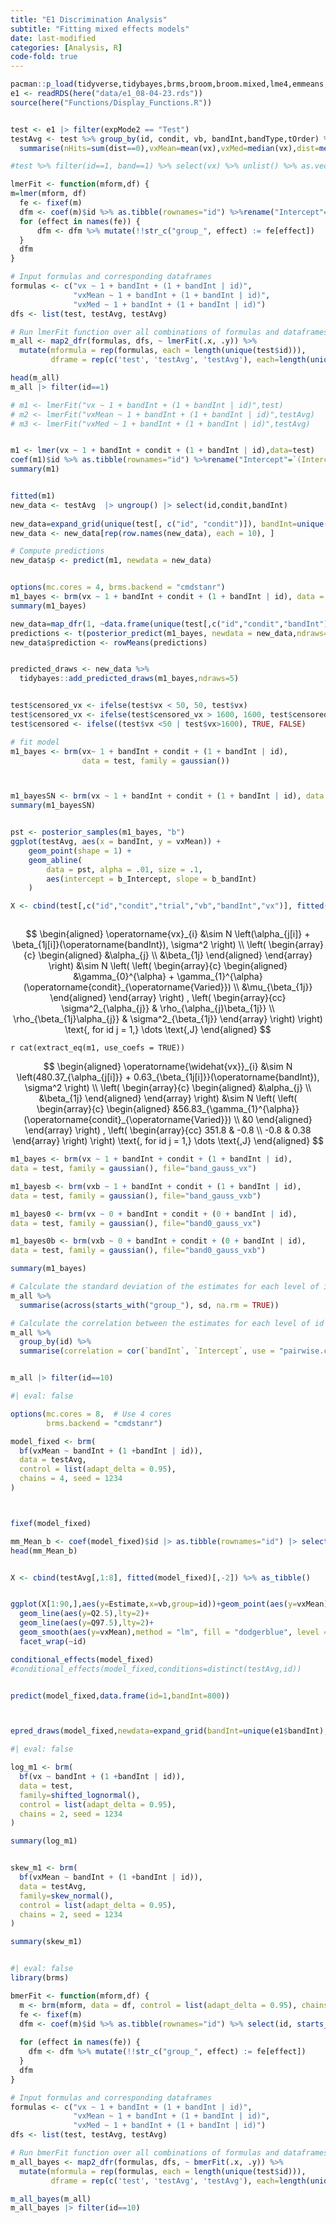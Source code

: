```yaml
---
title: "E1 Discrimination Analysis"
subtitle: "Fitting mixed effects models"
date: last-modified
categories: [Analysis, R]
code-fold: true
---
```


```r
pacman::p_load(tidyverse,tidybayes,brms,broom,broom.mixed,lme4,emmeans,here,knitr,kableExtra,gt,gghalves,patchwork,ggforce,ggdist)
e1 <- readRDS(here("data/e1_08-04-23.rds"))
source(here("Functions/Display_Functions.R"))


test <- e1 |> filter(expMode2 == "Test") 
testAvg <- test %>% group_by(id, condit, vb, bandInt,bandType,tOrder) %>%
  summarise(nHits=sum(dist==0),vxMean=mean(vx),vxMed=median(vx),dist=mean(dist),sdist=mean(sdist),n=n(),Percent_Hit=nHits/n)

#test %>% filter(id==1, band==1) %>% select(vx) %>% unlist() %>% as.vector()

```

```r

lmerFit <- function(mform,df) {
m=lmer(mform, df)
  fe <- fixef(m)
  dfm <- coef(m)$id %>% as.tibble(rownames="id") %>%rename("Intercept"=`(Intercept)`)
  for (effect in names(fe)) {
      dfm <- dfm %>% mutate(!!str_c("group_", effect) := fe[effect])
  }
  dfm
}

# Input formulas and corresponding dataframes
formulas <- c("vx ~ 1 + bandInt + (1 + bandInt | id)", 
              "vxMean ~ 1 + bandInt + (1 + bandInt | id)", 
              "vxMed ~ 1 + bandInt + (1 + bandInt | id)")
dfs <- list(test, testAvg, testAvg)

# Run lmerFit function over all combinations of formulas and dataframes
m_all <- map2_dfr(formulas, dfs, ~ lmerFit(.x, .y)) %>%
  mutate(mformula = rep(formulas, each = length(unique(test$id))), 
         dframe = rep(c('test', 'testAvg', 'testAvg'), each=length(unique(test$id))))

head(m_all)
m_all |> filter(id==1)

# m1 <- lmerFit("vx ~ 1 + bandInt + (1 + bandInt | id)",test)
# m2 <- lmerFit("vxMean ~ 1 + bandInt + (1 + bandInt | id)",testAvg)
# m3 <- lmerFit("vxMed ~ 1 + bandInt + (1 + bandInt | id)",testAvg)


m1 <- lmer(vx ~ 1 + bandInt + condit + (1 + bandInt | id),data=test)
coef(m1)$id %>% as.tibble(rownames="id") %>%rename("Intercept"=`(Intercept)`)
summary(m1)


fitted(m1)
new_data <- testAvg  |> ungroup() |> select(id,condit,bandInt) 
  
new_data=expand_grid(unique(test[, c("id", "condit")]), bandInt=unique(test$bandInt))
new_data <- new_data[rep(row.names(new_data), each = 10), ]

# Compute predictions
new_data$p <- predict(m1, newdata = new_data)


options(mc.cores = 4, brms.backend = "cmdstanr")
m1_bayes <- brm(vx ~ 1 + bandInt + condit + (1 + bandInt | id), data = test, family = gaussian())
summary(m1_bayes)

new_data=map_dfr(1, ~data.frame(unique(test[,c("id","condit","bandInt")]))) |> dplyr::arrange(id,bandInt)
predictions <- t(posterior_predict(m1_bayes, newdata = new_data,ndraws=10))
new_data$prediction <- rowMeans(predictions)


predicted_draws <- new_data %>%
  tidybayes::add_predicted_draws(m1_bayes,ndraws=5)


test$censored_vx <- ifelse(test$vx < 50, 50, test$vx)
test$censored_vx <- ifelse(test$censored_vx > 1600, 1600, test$censored_vx)
test$censored <- ifelse((test$vx <50 | test$vx>1600), TRUE, FALSE)

# fit model
m1_bayes <- brm(vx~ 1 + bandInt + condit + (1 + bandInt | id), 
                data = test, family = gaussian())



m1_bayesSN <- brm(vx ~ 1 + bandInt + condit + (1 + bandInt | id), data = test, family = skew_normal(),chains = 4)
summary(m1_bayesSN)


pst <- posterior_samples(m1_bayes, "b")
ggplot(testAvg, aes(x = bandInt, y = vxMean)) +
    geom_point(shape = 1) +
    geom_abline(
        data = pst, alpha = .01, size = .1,
        aes(intercept = b_Intercept, slope = b_bandInt)
    )

X <- cbind(test[,c("id","condit","trial","vb","bandInt","vx")], fitted(m1_bayes)[,-2]) %>% as_tibble()



```

$$
\begin{aligned}
  \operatorname{vx}_{i}  &\sim N \left(\alpha_{j[i]} + \beta_{1j[i]}(\operatorname{bandInt}), \sigma^2 \right) \\    
\left(
  \begin{array}{c} 
    \begin{aligned}
      &\alpha_{j} \\
      &\beta_{1j}
    \end{aligned}
  \end{array}
\right)
  &\sim N \left(
\left(
  \begin{array}{c} 
    \begin{aligned}
      &\gamma_{0}^{\alpha} + \gamma_{1}^{\alpha}(\operatorname{condit}_{\operatorname{Varied}}) \\
      &\mu_{\beta_{1j}}
    \end{aligned}
  \end{array}
\right)
, 
\left(
  \begin{array}{cc}
     \sigma^2_{\alpha_{j}} & \rho_{\alpha_{j}\beta_{1j}} \\ 
     \rho_{\beta_{1j}\alpha_{j}} & \sigma^2_{\beta_{1j}}
  \end{array}
\right)
 \right)
    \text{, for id j = 1,} \dots \text{,J}
\end{aligned}
$$

`r cat(extract_eq(m1, use_coefs = TRUE))`

$$
\begin{aligned}
  \operatorname{\widehat{vx}}_{i}  &\sim N \left(480.37_{\alpha_{j[i]}} + 0.63_{\beta_{1j[i]}}(\operatorname{bandInt}), \sigma^2 \right) \\    
\left(
  \begin{array}{c} 
    \begin{aligned}
      &\alpha_{j} \\
      &\beta_{1j}
    \end{aligned}
  \end{array}
\right)
  &\sim N \left(
\left(
  \begin{array}{c} 
    \begin{aligned}
      &56.83_{\gamma_{1}^{\alpha}}(\operatorname{condit}_{\operatorname{Varied}}) \\
      &0
    \end{aligned}
  \end{array}
\right)
, 
\left(
  \begin{array}{cc}
     351.8 & -0.8 \\ 
     -0.8 & 0.38
  \end{array}
\right)
 \right)
    \text{, for id j = 1,} \dots \text{,J}
\end{aligned}
$$





```r
m1_bayes <- brm(vx ~ 1 + bandInt + condit + (1 + bandInt | id), 
data = test, family = gaussian(), file="band_gauss_vx")

m1_bayesb <- brm(vxb ~ 1 + bandInt + condit + (1 + bandInt | id), 
data = test, family = gaussian(), file="band_gauss_vxb")

m1_bayes0 <- brm(vx ~ 0 + bandInt + condit + (0 + bandInt | id), 
data = test, family = gaussian(), file="band0_gauss_vx")

m1_bayes0b <- brm(vxb ~ 0 + bandInt + condit + (0 + bandInt | id), 
data = test, family = gaussian(), file="band0_gauss_vxb")

summary(m1_bayes)

```

```r
# Calculate the standard deviation of the estimates for each level of id
m_all %>%
  summarise(across(starts_with("group_"), sd, na.rm = TRUE))

# Calculate the correlation between the estimates for each level of id
m_all %>%
  group_by(id) %>%
  summarise(correlation = cor(`bandInt`, `Intercept`, use = "pairwise.complete.obs"))


m_all |> filter(id==10)

```

```r
#| eval: false

options(mc.cores = 8,  # Use 4 cores
        brms.backend = "cmdstanr")

model_fixed <- brm(
  bf(vxMean ~ bandInt + (1 +bandInt | id)),
  data = testAvg,
  control = list(adapt_delta = 0.95),
  chains = 4, seed = 1234
)



fixef(model_fixed)

mm_Mean_b <- coef(model_fixed)$id |> as.tibble(rownames="id") |> select(id,starts_with("Estimate"))
head(mm_Mean_b)


X <- cbind(testAvg[,1:8], fitted(model_fixed)[,-2]) %>% as_tibble()


ggplot(X[1:90,],aes(y=Estimate,x=vb,group=id))+geom_point(aes(y=vxMean),shape=1)+
  geom_line(aes(y=Q2.5),lty=2)+
  geom_line(aes(y=Q97.5),lty=2)+
  geom_smooth(aes(y=vxMean),method = "lm", fill = "dodgerblue", level = .95)+
  facet_wrap(~id)

conditional_effects(model_fixed)
#conditional_effects(model_fixed,conditions=distinct(testAvg,id))


predict(model_fixed,data.frame(id=1,bandInt=800))



epred_draws(model_fixed,newdata=expand_grid(bandInt=unique(e1$bandInt),id=factor(e1$id,levels=unique(e1$id))),ndraws = 1)

```

```r
#| eval: false

log_m1 <- brm(
  bf(vx ~ bandInt + (1 +bandInt | id)),
  data = test,
  family=shifted_lognormal(),
  control = list(adapt_delta = 0.95),
  chains = 2, seed = 1234
)

summary(log_m1)


skew_m1 <- brm(
  bf(vxMean ~ bandInt + (1 +bandInt | id)),
  data = testAvg,
  family=skew_normal(),
  control = list(adapt_delta = 0.95),
  chains = 2, seed = 1234
)

summary(skew_m1)



```

```r
#| eval: false
library(brms)

bmerFit <- function(mform,df) {
  m <- brm(mform, data = df, control = list(adapt_delta = 0.95), chains = 1, seed = 1234)
  fe <- fixef(m)
  dfm <- coef(m)$id %>% as.tibble(rownames="id") %>% select(id, starts_with("Estimate"))
  
  for (effect in names(fe)) {
    dfm <- dfm %>% mutate(!!str_c("group_", effect) := fe[effect])
  }
  dfm
}

# Input formulas and corresponding dataframes
formulas <- c("vx ~ 1 + bandInt + (1 + bandInt | id)", 
              "vxMean ~ 1 + bandInt + (1 + bandInt | id)", 
              "vxMed ~ 1 + bandInt + (1 + bandInt | id)")
dfs <- list(test, testAvg, testAvg)

# Run bmerFit function over all combinations of formulas and dataframes
m_all_bayes <- map2_dfr(formulas, dfs, ~ bmerFit(.x, .y)) %>%
  mutate(mformula = rep(formulas, each = length(unique(test$id))), 
         dframe = rep(c('test', 'testAvg', 'testAvg'), each=length(unique(test$id))))

m_all_bayes(m_all)
m_all_bayes |> filter(id==10)

```

```r


```
